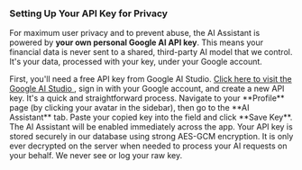 <a id='ai-assistant-setup'></a>
### <Icon name='keyRound' /> Setting Up Your API Key for Privacy

For maximum user privacy and to prevent abuse, the AI Assistant is powered by **your own personal Google AI API key**. This means your financial data is never sent to a shared, third-party AI model that we control. It's your data, processed with your key, under your Google account.

<Step number={1} title='Get Your Google AI Key'>
  First, you'll need a free API key from Google AI Studio.
  <a
    href='https://aistudio.google.com/app/apikey'
    target='_blank'
    rel='noopener noreferrer'
    className='text-primary font-medium underline underline-offset-4'
  >
    Click here to visit the Google AI Studio
  </a>
  , sign in with your Google account, and create a new API key. It's a quick and straightforward
  process.
</Step>

<Step number={2} title='Save Your Key in Expense Pro'>
  Navigate to your **Profile** page (by clicking your avatar in the sidebar), then go to the **AI Assistant** tab. Paste your copied key into the field and click **Save Key**. The AI Assistant will be enabled immediately across the app.
</Step>

<Alert>
  Your API key is stored securely in our database using strong AES-GCM encryption. It is only ever decrypted on the server when needed to process your AI requests on your behalf. We never see or log your raw key.
</Alert>